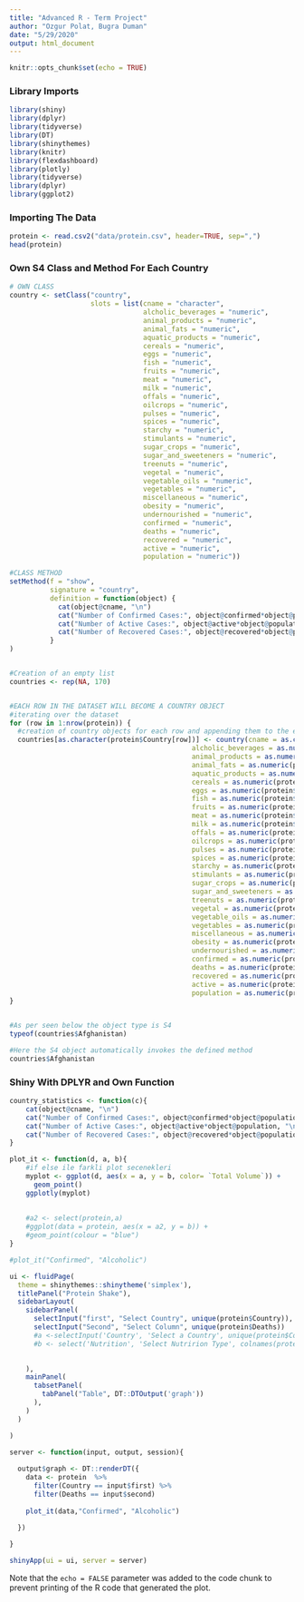 ```yaml
---
title: "Advanced R - Term Project"
author: "Ozgur Polat, Bugra Duman"
date: "5/29/2020"
output: html_document
---
```


```r
knitr::opts_chunk$set(echo = TRUE)
```

### Library Imports

```r
library(shiny)
library(dplyr)
library(tidyverse)
library(DT)
library(shinythemes)
library(knitr)
library(flexdashboard)
library(plotly)
library(tidyverse)
library(dplyr)
library(ggplot2)
```

### Importing The Data

```r
protein <- read.csv2("data/protein.csv", header=TRUE, sep=",")
head(protein)
```


### Own S4 Class and Method For Each Country
```r
# OWN CLASS
country <- setClass("country",
                    slots = list(cname = "character",
                                 alcholic_beverages = "numeric",
                                 animal_products = "numeric", 
                                 animal_fats = "numeric",
                                 aquatic_products = "numeric",
                                 cereals = "numeric",
                                 eggs = "numeric",
                                 fish = "numeric",
                                 fruits = "numeric",
                                 meat = "numeric",
                                 milk = "numeric",
                                 offals = "numeric",
                                 oilcrops = "numeric",
                                 pulses = "numeric",
                                 spices = "numeric",
                                 starchy = "numeric",
                                 stimulants = "numeric",
                                 sugar_crops = "numeric",
                                 sugar_and_sweeteners = "numeric",
                                 treenuts = "numeric",
                                 vegetal = "numeric",
                                 vegetable_oils = "numeric",
                                 vegetables = "numeric",
                                 miscellaneous = "numeric",
                                 obesity = "numeric",
                                 undernourished = "numeric",
                                 confirmed = "numeric",
                                 deaths = "numeric",
                                 recovered = "numeric",
                                 active = "numeric",
                                 population = "numeric"))

#CLASS METHOD
setMethod(f = "show", 
          signature = "country", 
          definition = function(object) {
            cat(object@cname, "\n")
            cat("Number of Confirmed Cases:", object@confirmed*object@population, "\n")
            cat("Number of Active Cases:", object@active*object@population, "\n")
            cat("Number of Recovered Cases:", object@recovered*object@population, "\n")
          }
)


#Creation of an empty list
countries <- rep(NA, 170)


#EACH ROW IN THE DATASET WILL BECOME A COUNTRY OBJECT
#iterating over the dataset
for (row in 1:nrow(protein)) {
  #creation of country objects for each row and appending them to the empty list initialized above
  countries[as.character(protein$Country[row])] <- country(cname = as.character(protein$Country[row]),
                                             alcholic_beverages = as.numeric(protein$Alcoholic.Beverages[row]),
                                             animal_products = as.numeric(protein$Animal.Products[row]), 
                                             animal_fats = as.numeric(protein$Animal.fats[row]),
                                             aquatic_products = as.numeric(protein$Aquatic.Products..Other[row]),
                                             cereals = as.numeric(protein$Cereals...Excluding.Beer[row]),
                                             eggs = as.numeric(protein$Eggs[row]),
                                             fish = as.numeric(protein$Fish..Seafood[row]),
                                             fruits = as.numeric(protein$Fruits...Excluding.Wine[row]),
                                             meat = as.numeric(protein$Meat[row]),
                                             milk = as.numeric(protein$Milk...Excluding.Butter[row]),
                                             offals = as.numeric(protein$Offals[row]),
                                             oilcrops = as.numeric(protein$Oilcrops[row]),
                                             pulses = as.numeric(protein$Pulses[row]),
                                             spices = as.numeric(protein$Spices[row]),
                                             starchy = as.numeric(protein$Starchy.Roots[row]),
                                             stimulants = as.numeric(protein$Stimulants[row]),
                                             sugar_crops = as.numeric(protein$Sugar.Crops[row]),
                                             sugar_and_sweeteners = as.numeric(protein$Sugar...Sweeteners[row]),
                                             treenuts = as.numeric(protein$Treenuts[row]),
                                             vegetal = as.numeric(protein$Vegetal.Products[row]),
                                             vegetable_oils = as.numeric(protein$Vegetable.Oils[row]),
                                             vegetables = as.numeric(protein$Vegetables[row]),
                                             miscellaneous = as.numeric(protein$Miscellaneous[row]),
                                             obesity = as.numeric(protein$Obesity[row]),
                                             undernourished = as.numeric(protein$Undernourished[row]),
                                             confirmed = as.numeric(protein$Confirmed[row]),
                                             deaths = as.numeric(protein$Deaths[row]),
                                             recovered = as.numeric(protein$Recovered[row]),
                                             active = as.numeric(protein$Active[row]),
                                             population = as.numeric(protein$Population[row]))
} 


#As per seen below the object type is S4
typeof(countries$Afghanistan)

#Here the S4 object automatically invokes the defined method
countries$Afghanistan


```

### Shiny With DPLYR and Own Function

```r


country_statistics <- function(c){
    cat(object@cname, "\n")
    cat("Number of Confirmed Cases:", object@confirmed*object@population, "\n")
    cat("Number of Active Cases:", object@active*object@population, "\n")
    cat("Number of Recovered Cases:", object@recovered*object@population, "\n")
}

plot_it <- function(d, a, b){
    #if else ile farkli plot secenekleri
    myplot <- ggplot(d, aes(x = a, y = b, color= `Total Volume`)) +
      geom_point()
    ggplotly(myplot)
    
    
    #a2 <- select(protein,a)
    #ggplot(data = protein, aes(x = a2, y = b)) +
    #geom_point(colour = "blue") 
}

#plot_it("Confirmed", "Alcoholic")
```

```r
ui <- fluidPage(
  theme = shinythemes::shinytheme('simplex'),
  titlePanel("Protein Shake"),
  sidebarLayout(
    sidebarPanel(
      selectInput("first", "Select Country", unique(protein$Country)), 
      selectInput("Second", "Select Column", unique(protein$Deaths))
      #a <-selectInput('Country', 'Select a Country', unique(protein$Country)),
      #b <- select('Nutrition', 'Select Nutririon Type', colnames(protein[,-1])),
      

    ),
    mainPanel(
      tabsetPanel(
        tabPanel("Table", DT::DTOutput('graph'))
      ),
    )
  )

)

server <- function(input, output, session){
  
  output$graph <- DT::renderDT({
    data <- protein  %>%
      filter(Country == input$first) %>%
      filter(Deaths == input$second)
    
    plot_it(data,"Confirmed", "Alcoholic")
    
  })

}

shinyApp(ui = ui, server = server)

```
Note that the `echo = FALSE` parameter was added to the code chunk to prevent printing of the R code that generated the plot.
